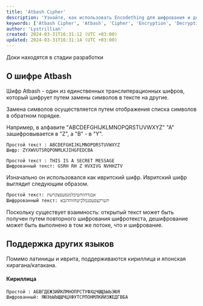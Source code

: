 ```yaml
---
title: 'Atbash Cipher' 
description: 'Узнайте, как использовать Encodething для шифрования и дешифрования шифра Atbash'
keywords: ['Atbash Cipher', 'Atbash', 'Cipher', 'Encryption', 'Decryption', 'Encodething']
author: 'Lystrillian'
created: 2024-03-31T16:31:12 (UTC +03:00)
updated: 2024-03-31T16:31:14 (UTC +03:00)
---
```


<Callout type="warning">
  Доки находятся в стадии разработки
</Callout>

## О шифре Atbash

Шифр Atbash - один из единственных транслитерационных шифров, который шифрует путем замены символов в тексте на другие.

Замена символов осуществляется путем отображения списка символов в обратном порядке.

Например, в алфавите "ABCDEFGHIJKLMNOPQRSTUVWXYZ" "A" зашифровывается в "Z", а "B" - в "Y".

```
Простой текст : ABCDEFGHIJKLMNOPQRSTUVWXYZ
Шифр: ZYXWVUTSRQPONMLKJIHGFEDCBA
```

```
Простой текст : THIS IS A SECRET MESSAGE
Шифрованный текст: GSRH RH Z HVXIVG NVHHZTV
```

Изначально он использовался как ивритский шифр. Ивритский шифр выглядит следующим образом.

```
Простой текст: אבגדהוזחטיכלמנסעפצקרשת
Шифррованный текст: תשרקצפעסנמלכיטחזוהדגבא
```

Поскольку существует взаимность: открытый текст может быть получен путем повторного шифрования шифротекста, дешифрование может быть выполнено в том же потоке, что и шифрование.

## Поддержка других языков

Помимо латиницы и иврита, поддерживаются кириллица и японская хирагана/катакана.


#### Кириллица

```
Простой : АБВГДЕЖЗИЙКЛМНОПРСТУФХЦЧШЩЪЫЬЭЮЯ
Шифрованный: ЯЮЭЬЫЪЩШЧЦХФУТСРПОНМЛКЙИЗЖЕДГВБА
```

